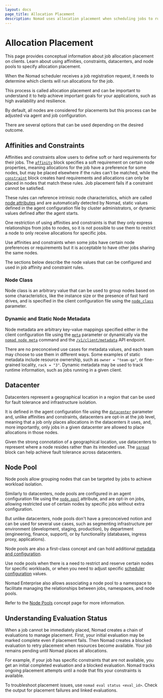 ```yaml
---
layout: docs
page_title: Allocation Placement
description: Nomad uses allocation placement when scheduling jobs to run on clients. Learn about using affinities, constraints, datacenters, and node pools to specify allocation placement.
---
```


# Allocation Placement

This page provides conceptual information about job allocation placement on
clients. Learn about using affinities, constraints, datacenters, and node pools to specify allocation placement.

When the Nomad scheduler receives a job registration request, it needs to
determine which clients will run allocations for the job.

This process is called allocation placement and can be important to understand
it to help achieve important goals for your applications, such as high
availability and resilience.

By default, all nodes are considered for placements but this process can be
adjusted via agent and job configuration.

There are several options that can be used depending on the desired outcome.

## Affinities and Constraints

Affinities and constraints allow users to define soft or hard requirements for
their jobs. The [`affinity`][job_affinity] block specifies a soft requirement
on certain node properties, meaning allocations for the job have a preference
for some nodes, but may be placed elsewhere if the rules can't be matched,
while the [`constraint`][job_constraint] block creates hard requirements and
allocations can only be placed in nodes that match these rules. Job placement
fails if a constraint cannot be satisfied.

These rules can reference intrinsic node characteristics, which are called
[node attributes][] and are automatically detected by Nomad, static values
defined in the agent configuration file by cluster administrators, or dynamic
values defined after the agent starts.

One restriction of using affinities and constraints is that they only express
relationships from jobs to nodes, so it is not possible to use them to restrict
a node to only receive allocations for specific jobs.

Use affinities and constraints when some jobs have certain node preferences or
requirements but it is acceptable to have other jobs sharing the same nodes.

The sections below describe the node values that can be configured and used in
job affinity and constraint rules.

### Node Class

Node class is an arbitrary value that can be used to group nodes based on some
characteristics, like the instance size or the presence of fast hard drives,
and is specified in the client configuration file using the
[`node_class`][config_client_node_class] parameter.

### Dynamic and Static Node Metadata

Node metadata are arbitrary key-value mappings specified either in the client
configuration file using the [`meta`][config_client_meta] parameter or
dynamically via the [`nomad node meta`][cli_node_meta] command and the
[`/v1/client/metadata`][api_client_metadata] API endpoint.

There are no preconceived use cases for metadata values, and each team may
choose to use them in different ways. Some examples of static metadata include
resource ownership, such as `owner = "team-qa"`, or fine-grained locality,
`rack = "3"`. Dynamic metadata may be used to track runtime information, such
as jobs running in a given client.

## Datacenter

Datacenters represent a geographical location in a region that can be used for
fault tolerance and infrastructure isolation.

It is defined in the agent configuration file using the
[`datacenter`][config_datacenter] parameter and, unlike affinities and
constraints, datacenters are opt-in at the job level, meaning that a job only
places allocations in the datacenters it uses, and, more importantly, only jobs
in a given datacenter are allowed to place allocations in those nodes.

Given the strong connotation of a geographical location, use datacenters to
represent where a node resides rather than its intended use. The
[`spread`][job_spread] block can help achieve fault tolerance across
datacenters.

## Node Pool

Node pools allow grouping nodes that can be targeted by jobs to achieve
workload isolation.

Similarly to datacenters, node pools are configured in an agent configuration
file using the [`node_pool`][config_client_node_pool] attribute, and are opt-in
on jobs, allowing restricted use of certain nodes by specific jobs without
extra configuration.

But unlike datacenters, node pools don't have a preconceived notion and can be
used for several use cases, such as segmenting infrastructure per environment
(development, staging, production), by department (engineering, finance,
support), or by functionality (databases, ingress proxy, applications).

Node pools are also a first-class concept and can hold additional [metadata and
configuration][spec_node_pool].

Use node pools when there is a need to restrict and reserve certain nodes for
specific workloads, or when you need to adjust specific [scheduler
configuration][spec_node_pool_sched_config] values.

Nomad Enterprise also allows associating a node pool to a namespace to
facilitate managing the relationships between jobs, namespaces, and node pools.

Refer to the [Node Pools][concept_np] concept page for more information.

## Understanding Evaluation Status

When a job cannot be immediately placed, Nomad creates a chain of evaluations
to manage placement. First, your initial evaluation may be marked complete even if
placement fails. Then Nomad creates a blocked evaluation to retry placement when
resources become available. Your job remains pending until Nomad places all allocations.

For example, if your job has specific constraints that are not available, you
get an initial completed evaluation and a blocked evaluation. Nomad tracks
ongoing placement attempts until a node that fits your constraints is available.

To troubleshoot placement issues, use `nomad eval status <eval_id>`. Check the output
for placement failures and linked evaluations.

[api_client_metadata]: /nomad/api-docs/client#update-dynamic-node-metadata
[cli_node_meta]: /nomad/commands/node/meta
[concept_np]: /nomad/docs/architecture/node-pools
[config_client_meta]: /nomad/docs/configuration/client#meta
[config_client_node_class]: /nomad/docs/configuration/client#node_class
[config_client_node_pool]: /nomad/docs/configuration/client#node_pool
[config_datacenter]: /nomad/docs/configuration#datacenter
[job_affinity]: /nomad/docs/job-specification/affinity
[job_constraint]: /nomad/docs/job-specification/constraint
[job_spread]: /nomad/docs/job-specification/spread
[node attributes]: /nomad/docs/runtime/interpolation#node-attributes
[spec_node_pool]: /nomad/docs/other-specifications/node-pool
[spec_node_pool_sched_config]: /nomad/docs/other-specifications/node-pool#scheduler_config-parameters
